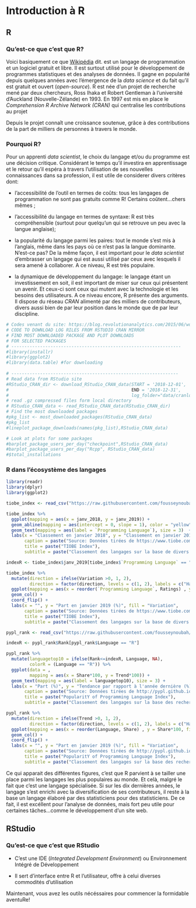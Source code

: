 # Introduction à R 

## R

### Qu'est-ce que c'est que R?

Voici basiquement ce que [Wikipédia](https://fr.wikipedia.org/wiki/R_(langage)) dit.
[\textcolor{blue}{R}](http://r-project.org) est un langage de programmation et un logiciel gratuit et libre.
Il est surtout utilisé pour le développement de programmes statistiques et des analyses de données.
Il gagne en popularité depuis quelques années avec l'émergence de la *data science* et du fait qu'il est gratuit et ouvert (*open-source*).
R est née d'un projet de recherche mené par deux chercheurs, Ross Ihaka et Robert Gentleman à l'université d'Auckland (Nouvelle-Zélande) en 1993.
En 1997 est mis en place le *Comprehension R Archive Network (CRAN)* qui centralise les contributions au projet

Depuis le projet connaît une croissance soutenue, grâce à des contributions de la part de milliers de personnes à travers le monde.

### Pourquoi R?

Pour un apprenti *data scientist*, le choix du langage et/ou du programme est une décision critique. 
Considérant le temps qu'il investira en apprentissage et le retour qu'il espéra à travers l'utilisation de ses nouvelles connaissances dans sa profession, il est utile de considerer divers critères dont: 

- l'accessibilité de l'outil en termes de coûts: tous les langages de programmation ne sont pas gratuits comme R! Certains coûtent...chers mêmes ;

- l'accessibilité du langage en termes de syntaxe: R est très compréhensible (surtout pour quelqu'un qui se retrouve un peu avec la langue anglaise);

- la popularité du langage parmi les paires: tout le monde s'est mis à l'anglais, même dans les pays où ce n'est pas la langue dominante. N'est-ce pas?
De la même façon, il est important pour le *data scientist* d'embrasser un langage qui est aussi utilisé par ceux avec lesquels il sera amené à collaborer. 
A ce niveau, R est très populaire.

- la dynamique de développement du langage: le langage étant un investissement en soit, il est important de miser sur ceux qui présentent un avenir.
Et ceux-ci sont ceux qui mutent avec la technologie et les besoins des utilisateurs.
A ce niveau encore, R présente des arguments.
Il dispose du réseau *CRAN* alimenté par des milliers de contributeurs, divers aussi bien de par leur position dans le monde que de par leur discipline.

```r
# Codes venant du site: https://blog.revolutionanalytics.com/2015/06/working-with-the-rstudio-cran-logs.html
# CODE TO DOWNLOAD LOG RILES FROM RSTUDIO CRAN MIRROR
# FIND MOST DOWNLOADED PACKAGE AND PLOT DOWNLOADS
# FOR SELECTED PACKAGES
# -----------------------------------------------------------------
#library(installr)
#library(ggplot2)
#library(data.table) #for downloading
 
# ----------------------------------------------------------------
# Read data from RStudio site
#RStudio_CRAN_dir <- download_RStudio_CRAN_data(START = '2018-12-01', 
#                                               END = '2018-12-31', 
#                                               log_folder="data/cranlogs")
# read .gz compressed files form local directory
# RStudio_CRAN_data <- read_RStudio_CRAN_data(RStudio_CRAN_dir)
# Find the most downloaded packages
#pkg_list <- most_downloaded_packages(RStudio_CRAN_data)
#pkg_list
#lineplot_package_downloads(names(pkg_list),RStudio_CRAN_data)

# Look at plots for some packages
#barplot_package_users_per_day("checkpoint",RStudio_CRAN_data)
#barplot_package_users_per_day("Rcpp", RStudio_CRAN_data)
#$total_installations
```


### R dans l'écosystème des langages

```r
library(readr)
library(dplyr)
library(ggplot2)

tiobe_index <- read_csv("https://raw.githubusercontent.com/fousseynoubah/dswr_slides/master/1_Introduction/tiobe_index.csv")

tiobe_index %>% 
  ggplot(mapping = aes(x = janv_2018, y = janv_2019)) + 
  geom_abline(mapping = aes(intercept = 0, slope = 1), color = "yellow") +
  geom_text(mapping = aes(label = `Programming Language`), size = 3)  +
  labs(x = "Classement en janvier 2018", y = "Classement en janvier 2019",
       caption = paste("Source: Données tirées de https://www.tiobe.com/tiobe-index/"),
       title = paste("TIOBE Index"),
       subtitle = paste("Classement des langages sur la base de divers moteurs, janvier 2019") )

```


```r

indexR <- tiobe_index$janv_2019[tiobe_index$`Programming Language` == "R"]

tiobe_index %>% 
  mutate(direction = ifelse(Variation >0, 1, 2),
         direction = factor(direction, levels = c(1, 2), labels = c("Hausse", "Baisse"), ordered = TRUE)) %>% 
  ggplot(mapping = aes(x = reorder(`Programming Language`, Ratings) , y = Ratings*100, fill = direction)) +
  geom_col() + 
  coord_flip() +
  labs(x = "", y = "Part en janvier 2019 (%)", fill = "Variation",
       caption = paste("Source: Données tirées de https://www.tiobe.com/tiobe-index/"),
       title = paste("TIOBE Index"),
       subtitle = paste("Classement des langages sur la base de divers moteurs de recherche, janvier 2019") )

```


```r

pypl_rank <- read_csv("https://raw.githubusercontent.com/fousseynoubah/dswr_slides/master/1_Introduction/pypl_rank.csv")

indexR <- pypl_rank$Rank[pypl_rank$Language == "R"]

pypl_rank %>% 
  mutate(languagetop10 = ifelse(Rank<=indexR, Language, NA),
         colorR = (Language == "R")) %>% 
  ggplot(data = ,
         mapping = aes(x = Share*100, y = Trend*100)) + 
  geom_text(mapping = aes(label = languagetop10), size = 3) + 
  labs(x = "Part (%)", y = "Tendance par rapport à l'année dernière (%)",
       caption = paste("Source: Données tirées de http://pypl.github.io/PYPL.html"),
       title = paste("PopularitY of Programming Language Index"),
       subtitle = paste("Classement des langages sur la base des recherches dans Google, janvier 2019") )


```


```r

pypl_rank %>% 
  mutate(direction = ifelse(Trend >0, 1, 2),
         direction = factor(direction, levels = c(1, 2), labels = c("Hausse", "Baisse"), ordered = TRUE)) %>% 
  ggplot(mapping = aes(x = reorder(Language, Share) , y = Share*100, fill = direction)) +
  geom_col() + 
  coord_flip() +
  labs(x = "", y = "Part en janvier 2019 (%)", fill = "Variation",
       caption = paste("Source: Données tirées de http://pypl.github.io/PYPL.html"),
       title = paste("PopularitY of Programming Language Index"),
       subtitle = paste("Classement des langages sur la base des recherches dans Google, janvier 2019") )
```

Ce qui apparait des différentes figures, c'est que R parvient à se tailler une place parmi les langages les plus populaires au monde.
Et celà, malgré le fait que c'est une langage spécialisée.
Si sur les dix dernières années, le langage s'est enrichi avec la diversification de ses contributeurs, il reste à la base un langage élaboré par des statisticiens pour des statisticiens.
De ce fait, il est excéllent pour l'analyse de données, mais fort peu utile pour certaines tâches...comme le développement d'un site web.


## RStudio

### Qu'est-ce que c'est que RStudio

- C'est une IDE (*Integrated Development Environment*) ou Environnement Intégré de Développement

- Il sert d'interface entre R et l'utilisateur, offre à celui diverses commodités d'utilisation

Maintenant, vous avez les outils nécéssaires pour commencer la formidable aventuRe!
